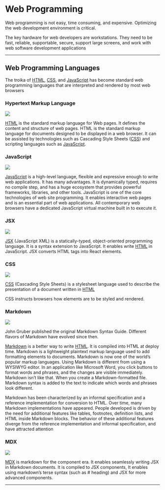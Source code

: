 
# Web Programming

Web programming is not easy, time consuming, and expensive. Optimizing the web development environment is critical.

The key hardware for web developers are workstations. They need to be fast, reliable, supportable, secure, support large screens, and work with web software development applications


***

## Web Programming Languages

The troika of [HTML](https://developer.mozilla.org/en-US/docs/Web/HTML), [CSS](https://developer.mozilla.org/en-US/docs/Web/CSS), and [JavaScript](https://developer.mozilla.org/en-US/docs/Web/JavaScript) has become standard web programming languages that are interpreted and rendered by most web browsers


### Hypertext Markup Language

<img height={100} src={HTML5logo} />

[HTML](https://developer.mozilla.org/en-US/docs/Web/HTML)  is the standard markup language for Web pages. It defines the content and structure of web pages. HTML is the standard markup language for documents designed to be displayed in a web browser. It can be assisted by technologies such as Cascading Style Sheets ([CSS](https://developer.mozilla.org/en-US/docs/Web/CSS)) and scripting languages such as [JavaScript](https://developer.mozilla.org/en-US/docs/Web/JavaScript).


### JavaScript

<img height={100} src={JavaScript} />

[JavaScript](https://developer.mozilla.org/en-US/docs/Web/JavaScript)  is a high-level language, flexible and expressive enough to write web applications. It has many advantages. It is dynamically typed, requires no compile step, and has a huge ecosystem that provides powerful frameworks, libraries, and other tools. JavaScript   is one of the core technologies of  web site programming. It enables interactive web pages and is an essential part of web applications. All contemporary web browsers have a dedicated JavaScript virtual machine built in to execute it.

### JSX

<img height={100} width={100} src={JSXlogo} />

[JSX](https://reactjs.org/docs/introducing-jsx.html#gatsby-focus-wrapper) (JavaScript XML)  is a statically-typed, object-oriented programming language. It is a syntax extension to JavaScript. It enables write [HTML](https://developer.mozilla.org/en-US/docs/Web/HTML)   in JavaScript. JSX converts HTML tags into React elements.

### CSS

<img height={100} src={CSS3logo} />

[CSS](https://developer.mozilla.org/en-US/docs/Web/CSS) (Cascading Style Sheets) is a stylesheet language used to describe the presentation of a document written in [HTML](https://developer.mozilla.org/en-US/docs/Web/HTML)

CSS instructs  browsers  how elements are to be styled and rendered.

### Markdown

<img height={100} width={100} src={Markdown} />

John Gruber published the original Markdown Syntax Guide. Different flavors of Markdown have evolved since then.

[Markdown](https://www.markdownguide.org) is a better way to write [HTML](https://developer.mozilla.org/en-US/docs/Web/HTML). It is compiled into HTML at deploy time. Markdown is a lightweight  plaintext  markup language   used to add formatting elements to  documents. Markdown is now one of the world’s popular markup languages. Using Markdown is different from using a WYSIWYG editor. In an application like Microsoft Word, you click buttons to format words and phrases, and the changes are visible immediately. Markdown isn’t like that. When you create a Markdown-formatted file. Markdown syntax is added to the text to indicate which words and phrases look different.

Markdown has been characterized by an informal specification and a reference implementation for conversion to HTML. Over time, many Markdown implementations have appeared. People developed is driven by the need for additional features like  tables, footnotes, definition lists, and HTML inside Markdown blocks. The behavior of these additional features diverge from the reference implementation  and informal specification, and have attracted attention

### MDX

<img height={50} width={100} src={MDX} />

[MDX](https://mdxjs.com/) is markdown for the component era. It enables seamlessly writing JSX in Markdown documents. It is compiled to JSX components, It enables using markdown’s terse syntax (such as # heading) and JSX for more advanced components.

***


